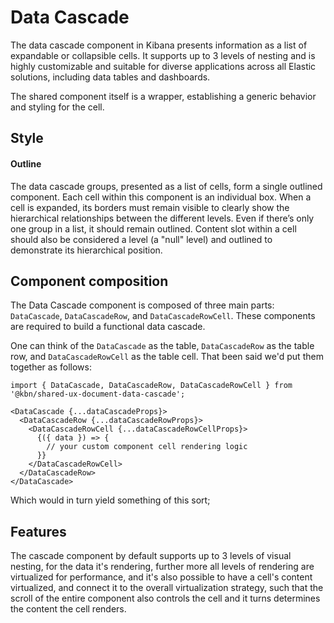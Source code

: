 

# Data Cascade

The data cascade component in Kibana presents information as a list of expandable or collapsible cells. 
It supports up to 3 levels of nesting and is highly customizable and suitable for diverse applications across all Elastic solutions,
including data tables and dashboards. 

The shared component itself is a wrapper, establishing a generic behavior and styling for the cell.

## Style

#### Outline
The data cascade groups, presented as a list of cells, form a single outlined component. Each cell within this component is an individual box. 
When a cell is expanded, its borders must remain visible to clearly show the hierarchical relationships between the different levels. 
Even if there’s only one group in a list, it should remain outlined. 
Content slot within a cell should also be considered a level (a "null" level) and outlined to demonstrate its hierarchical position.


## Component composition

The Data Cascade component is composed of three main parts: `DataCascade`, `DataCascadeRow`, and `DataCascadeRowCell`. 
These components are required to build a functional data cascade.

One can think of the `DataCascade` as the table, `DataCascadeRow` as the table row, and `DataCascadeRowCell` as the table cell. That been said we'd put
them together as follows:


```tsx
import { DataCascade, DataCascadeRow, DataCascadeRowCell } from '@kbn/shared-ux-document-data-cascade';

<DataCascade {...dataCascadeProps}>
  <DataCascadeRow {...dataCascadeRowProps}>
    <DataCascadeRowCell {...dataCascadeRowCellProps}>
      {({ data }) => {
        // your custom component cell rendering logic
      }}
    </DataCascadeRowCell>
  </DataCascadeRow>
</DataCascade>
```

Which would in turn yield something of this sort; 

<Story id="data-cascade-configuration-examples--cascade-nested-grid-implementation" />

## Features

The cascade component by default supports up to 3 levels of visual nesting, for the data it's rendering, further more all levels of rendering are 
virtualized for performance, and it's also possible to have a cell's content virtualized, and connect it to the overall virtualization strategy,
such that the scroll of the entire component also controls the cell and it turns determines the content the cell renders.

